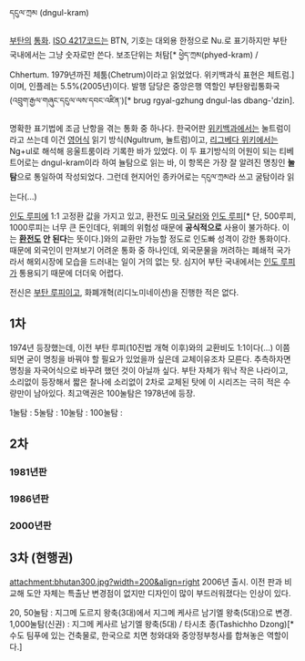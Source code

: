 
དངུལ་ཀྲམ (dngul-kram)

[[부탄]]의 [[통화]]. [[ISO 4217]]코드는 BTN, 기호는 대외용 한정으로 Nu.로 표기하지만 부탄 국내에서는 그냥 숫자로만 쓴다. 보조단위는 처탐[* ཕྱེད་ཀྲམ(phyed-kram) / Chhertum. 1979년까진 체툼(Chetrum)이라고 읽었었다. 위키백과식 표현은 체트럼.]이며, 인플레는 5.5%(2005년)이다. 발행 담당은 중앙은행 역할인 부탄왕립통화국(འབྲུག་རྒྱལ་གཞུང་དངུལ་ལས་དབང་འཛིན་)[* brug rgyal-gzhung dngul-las dbang-'dzin].

명확한 표기법에 조금 난항을 겪는 통화 중 하나다. 한국어판 [[위키백과]]에서는 눌트럼이라고 쓰는데 이건 [[영어]]식 읽기 방식(Ngultrum, 뉼트럼)이고, [[리그베다 위키]]에서는 Ng+ul로 해석해 응울트룸이라 기록한 바가 있었다. 이 두 표기방식의 어원이 되는 티베트어로는 dngul-kram이라 하여 뉼탐으로 읽는 바, 이 항목은 가장 잘 알려진 명칭인 '''눌탐'''으로 통일하여 작성되었다. 그런데 현지어인 종카어로는 དངུལ་ཀྲམ라 쓰고 굴탐이라 읽는다(...)

[[인도 루피]]에 1:1 고정환 값을 가지고 있고, 환전도 [[미국 달러]]와 [[인도 루피]][* 단, 500루피, 1000루피는 너무 큰 돈인데다, 위폐의 위험성 때문에 '''공식적으로''' 사용이 불가하다. 이는 '''[[환전]]도 안 된다'''는 뜻이다.]와의 교환만 가능할 정도로 인도빠 성격이 강한 통화이다. 때문에 외국인이 만져보기 어려운 통화 중 하나인데, 외국문물을 꺼려하는 폐쇄적 국가라서 해외시장에 모습을 드러내는 일이 거의 없는 탓. 심지어 부탄 국내에서는 [[인도 루피]]가 통용되기 때문에 더더욱 어렵다.

전신은 [[부탄 루피]]이고, 화폐개혁(리디노미네이션)을 진행한 적은 없다.

== 1차 ==
1974년 등장했는데, 이전 부탄 루피(10진법 개혁 이후)와의 교환비도 1:1이다(...) 이쯤되면 굳이 명칭을 바꿔야 할 필요가 있었을까 싶은데 교체이유조차 모른다. 추측하자면 명칭을 자국어식으로 바꾸려 했던 것이 아닐까 싶다. 부탄 자체가 워낙 작은 나라이고, 소리없이 등장해서 짧은 찰나에 소리없이 2차로 교체된 탓에 이 시리즈는 극히 적은 수량만이 남아있다. 최고액권은 100눌탐은 1978년에 등장.

1눌탐 : 
5눌탐 : 
10눌탐 : 
100눌탐 : 

== 2차 ==
=== 1981년판 ===
=== 1986년판 ===
=== 2000년판 ===

== 3차 (현행권) ==
attachment:bhutan300.jpg?width=200&align=right
2006년 출시. 이전 판과 비교해 도안 자체는 특출난 변경점이 없지만 디자인이 많이 부드러워졌다는 인상이 있다.

20, 50눌탐 : 지그메 도르지 왕축(3대)에서 지그메 케사르 남기엘 왕축(5대)으로 변경.
1,000눌탐(신권) : 지그메 케사르 남기엘 왕축(5대) / 타시초 종(Tashichho Dzong)[* 수도 팀푸에 있는 건축물로, 한국으로 치면 청와대와 중앙정부청사를 합쳐놓은 역할이다.]

